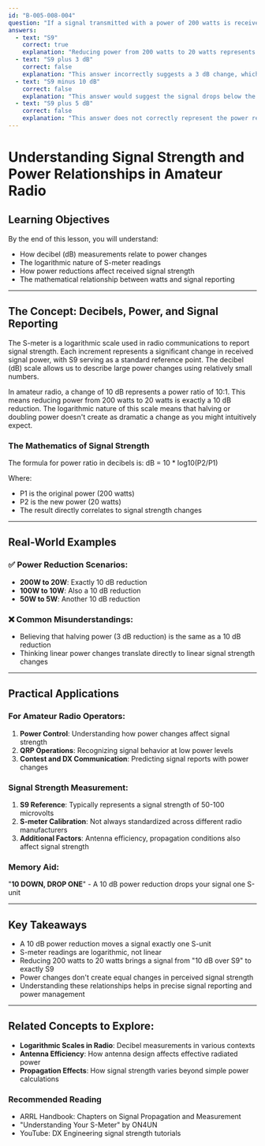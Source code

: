 ```yaml
---
id: "B-005-008-004"
question: "If a signal transmitted with a power of 200 watts is received with an S-meter reading of \"10 dB over S9,\" what would be the new reading if power was reduced to 20 watts?"
answers:
  - text: "S9"
    correct: true
    explanation: "Reducing power from 200 watts to 20 watts represents a 10 dB reduction (10 * log10(200/20) = 10 dB). Since the original signal was 10 dB over S9, reducing power by 10 dB will bring the signal exactly to S9. This demonstrates the logarithmic nature of signal strength measurements and power relationships."
  - text: "S9 plus 3 dB"
    correct: false
    explanation: "This answer incorrectly suggests a 3 dB change, which would represent a power reduction by half. The actual power reduction is 10 dB, which is a factor of 10 in power, not a factor of 2."
  - text: "S9 minus 10 dB"
    correct: false
    explanation: "This answer would suggest the signal drops below the S9 reference, which is not correct. The original signal was 10 dB over S9, so reducing power by 10 dB brings it precisely to S9."
  - text: "S9 plus 5 dB"
    correct: false
    explanation: "This answer does not correctly represent the power reduction. A 5 dB change would not match the 10 dB power reduction from 200 watts to 20 watts."
---
```


# Understanding Signal Strength and Power Relationships in Amateur Radio

## Learning Objectives
By the end of this lesson, you will understand:
- How decibel (dB) measurements relate to power changes
- The logarithmic nature of S-meter readings
- How power reductions affect received signal strength
- The mathematical relationship between watts and signal reporting

---

## The Concept: Decibels, Power, and Signal Reporting

The S-meter is a logarithmic scale used in radio communications to report signal strength. Each increment represents a significant change in received signal power, with S9 serving as a standard reference point. The decibel (dB) scale allows us to describe large power changes using relatively small numbers.

In amateur radio, a change of 10 dB represents a power ratio of 10:1. This means reducing power from 200 watts to 20 watts is exactly a 10 dB reduction. The logarithmic nature of this scale means that halving or doubling power doesn't create as dramatic a change as you might intuitively expect.

### The Mathematics of Signal Strength

The formula for power ratio in decibels is: 
dB = 10 * log10(P2/P1)

Where:
- P1 is the original power (200 watts)
- P2 is the new power (20 watts)
- The result directly correlates to signal strength changes

---

## Real-World Examples

### ✅ Power Reduction Scenarios:
- **200W to 20W**: Exactly 10 dB reduction
- **100W to 10W**: Also a 10 dB reduction
- **50W to 5W**: Another 10 dB reduction

### ❌ Common Misunderstandings:
- Believing that halving power (3 dB reduction) is the same as a 10 dB reduction
- Thinking linear power changes translate directly to linear signal strength changes

---

## Practical Applications

### For Amateur Radio Operators:
1. **Power Control**: Understanding how power changes affect signal strength
2. **QRP Operations**: Recognizing signal behavior at low power levels
3. **Contest and DX Communication**: Predicting signal reports with power changes

### Signal Strength Measurement:
1. **S9 Reference**: Typically represents a signal strength of 50-100 microvolts
2. **S-meter Calibration**: Not always standardized across different radio manufacturers
3. **Additional Factors**: Antenna efficiency, propagation conditions also affect signal strength

### Memory Aid:
"**10 DOWN, DROP ONE**" - A 10 dB power reduction drops your signal one S-unit

---

## Key Takeaways

- A 10 dB power reduction moves a signal exactly one S-unit
- S-meter readings are logarithmic, not linear
- Reducing 200 watts to 20 watts brings a signal from "10 dB over S9" to exactly S9
- Power changes don't create equal changes in perceived signal strength
- Understanding these relationships helps in precise signal reporting and power management

---

## Related Concepts to Explore:
- **Logarithmic Scales in Radio**: Decibel measurements in various contexts
- **Antenna Efficiency**: How antenna design affects effective radiated power
- **Propagation Effects**: How signal strength varies beyond simple power calculations

### Recommended Reading
- ARRL Handbook: Chapters on Signal Propagation and Measurement
- "Understanding Your S-Meter" by ON4UN
- YouTube: DX Engineering signal strength tutorials